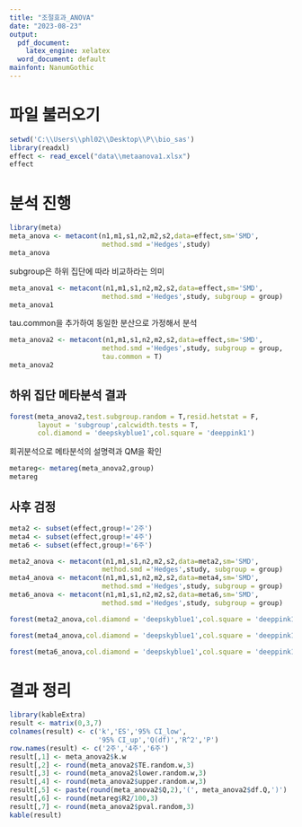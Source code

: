 ```yaml
---
title: "조절효과_ANOVA"
date: "2023-08-23"
output:
  pdf_document:
    latex_engine: xelatex
  word_document: default
mainfont: NanumGothic
---
```

# 파일 불러오기 

```r
setwd('C:\\Users\\phl02\\Desktop\\P\\bio_sas')
library(readxl)
effect <- read_excel("data\\metaanova1.xlsx")
effect
```
\newpage  

# 분석 진행

```r
library(meta)
meta_anova <- metacont(n1,m1,s1,n2,m2,s2,data=effect,sm='SMD',
                       method.smd ='Hedges',study)
meta_anova
```
\newpage  

subgroup은 하위 집단에 따라 비교하라는 의미

```r
meta_anova1 <- metacont(n1,m1,s1,n2,m2,s2,data=effect,sm='SMD',
                       method.smd ='Hedges',study, subgroup = group)
meta_anova1
```
\newpage  

tau.common을 추가하여 동일한 분산으로 가정해서 분석

```r
meta_anova2 <- metacont(n1,m1,s1,n2,m2,s2,data=effect,sm='SMD',
                       method.smd ='Hedges',study, subgroup = group,
                       tau.common = T)
meta_anova2
```

\newpage

## 하위 집단 메타분석 결과 

```r
forest(meta_anova2,test.subgroup.random = T,resid.hetstat = F,
       layout = 'subgroup',calcwidth.tests = T,
       col.diamond = 'deepskyblue1',col.square = 'deeppink1')
```

\newpage

회귀분석으로 메타분석의 설명력과 QM을 확인 
```r
metareg<- metareg(meta_anova2,group)
metareg
```
\newpage

## 사후 검정

```r
meta2 <- subset(effect,group!='2주')
meta4 <- subset(effect,group!='4주')
meta6 <- subset(effect,group!='6주')

meta2_anova <- metacont(n1,m1,s1,n2,m2,s2,data=meta2,sm='SMD',
                       method.smd ='Hedges',study, subgroup = group)
meta4_anova <- metacont(n1,m1,s1,n2,m2,s2,data=meta4,sm='SMD',
                       method.smd ='Hedges',study, subgroup = group)
meta6_anova <- metacont(n1,m1,s1,n2,m2,s2,data=meta6,sm='SMD',
                       method.smd ='Hedges',study, subgroup = group)

```

\newpage 

```r
forest(meta2_anova,col.diamond = 'deepskyblue1',col.square = 'deeppink1')
```
\newpage 

```r
forest(meta4_anova,col.diamond = 'deepskyblue1',col.square = 'deeppink1')
```
\newpage 

```r
forest(meta6_anova,col.diamond = 'deepskyblue1',col.square = 'deeppink1')
```
\newpage 

# 결과 정리 
```r
library(kableExtra)
result <- matrix(0,3,7)
colnames(result) <- c('k','ES','95% CI_low',
                      '95% CI_up','Q(df)','R^2','P')
row.names(result) <- c('2주','4주','6주')
result[,1] <- meta_anova2$k.w
result[,2] <- round(meta_anova2$TE.random.w,3)
result[,3] <- round(meta_anova2$lower.random.w,3)
result[,4] <- round(meta_anova2$upper.random.w,3)
result[,5] <- paste(round(meta_anova2$Q,2),'(', meta_anova2$df.Q,')')
result[,6] <- round(metareg$R2/100,3)
result[,7] <- round(meta_anova2$pval.random,3)
kable(result)
```


